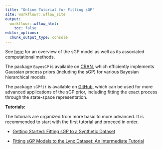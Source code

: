 ```yaml
---
title: "Online Tutorial for Fitting sGP"
site: workflowr::wflow_site
output:
  workflowr::wflow_html:
    toc: false
editor_options:
  chunk_output_type: console
---
```


See [here]() for an overview of the sGP model as well as its associated computational methods.

The package `BayesGP` is available on [CRAN](https://cran.r-project.org/web/packages/BayesGP/index.html), which efficiently implements Gaussian process priors (including the sGP) for various Bayesian hierarchical models.

The package `sGPfit` is available on [GitHub](https://github.com/AgueroZZ/sGPfit), which can be used for more advanced applications of the sGP prior, including fitting the exact process through the state-space representation.




**Tutorials:**

The tutorials are organized from more basic to more advanced. It is recommended to start with the first tutorial and proceed in order.

+ [Getting Started: Fitting sGP to a Synthetic Dataset](starter.html)

+ [Fitting sGP Models to the Lynx Dataset: An Intermediate Tutorial](lynx.html)





